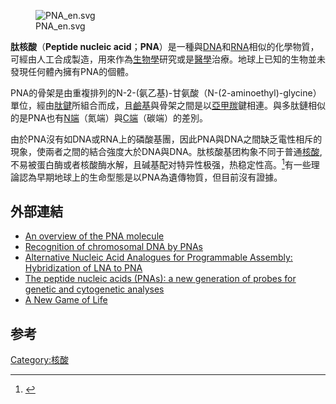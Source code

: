 [[File:PNA_en.svg|right]]

'''肽核酸'''（'''Peptide nucleic acid'''；'''PNA'''）是一種與[[DNA|DNA]]和[[RNA|RNA]]相似的化學物質，可經由人工合成製造，用來作為[[生物學|生物學]]研究或是[[醫學|醫學]]治療。地球上已知的生物並未發現任何體內擁有PNA的個體。

PNA的骨架是由重複排列的N-2-(氨乙基)-甘氨酸（N-(2-aminoethyl)-glycine）單位，經由[[肽鍵|肽鍵]]所組合而成，且[[鹼基|鹼基]]與骨架之間是以[[亞甲基|亞甲]][[羰基|羰]]鍵相連。與多肽鏈相似的是PNA也有[[N端|N端]]（氮端）與[[C端|C端]]（碳端）的差別。

由於PNA沒有如DNA或RNA上的磷酸基團，因此PNA與DNA之間缺乏電性相斥的現象，使兩者之間的結合強度大於DNA與DNA。肽核酸基团构象不同于普通[[核酸|核酸]], 不易被蛋白酶或者核酸酶水解，且碱基配对特异性极强，热稳定性高。<ref>{{cite book|author =董晓燕|title = 生物化学|publisher = 高等教育出版社|location = 北京, 中国|year = 2010-2|page = 181|isbn = 978-7-04-028549-9}}</ref>有一些理論認為早期地球上的生命型態是以PNA為遺傳物質，但目前沒有證據。

==外部連結==
*[http://www.horizonpress.com/gateway/pna.html An overview of the PNA molecule]
*[http://www.ncbi.nlm.nih.gov/entrez/query.fcgi?cmd=Retrieve&db=pubmed&dopt=Abstract&list_uids=15217608 Recognition of chromosomal DNA by PNAs]
*[http://pubs.acs.org/cgi-bin/sample.cgi/nalefd/2005/5/i01/abs/nl048246f.html Alternative Nucleic Acid Analogues for Programmable Assembly: Hybridization of LNA to PNA]
*[http://www.ncbi.nlm.nih.gov/entrez/query.fcgi?cmd=Retrieve&db=pubmed&dopt=Abstract&list_uids=15581832 The peptide nucleic acids (PNAs): a new generation of probes for genetic and cytogenetic analyses]
*[http://sciencewriter.org/protocells/ A New Game of Life]

==参考==
<references/>

{{Nucleic_acids}}

[[Category:核酸|Category:核酸]]